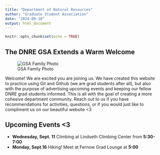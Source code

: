 ```yaml
---
title: "Department of Natural Resources"
author: "Graduate Student Association"
date: "2024-09-10"
output: html_document
---
```


```r
knitr::opts_chunk$set(echo = TRUE)
```

## The DNRE GSA Extends a Warm Welcome
![GSA Family Photo](GSA-FAmily-Photo.jpg)


Welcome! We are excited you are joining us. We have created this website to practice using Git and Github (we are grad students after all), but also with the purpose of advertising upcoming events and keeping our fellow DNRE grad students informed. This is all with the goal of creating a more cohesive department community. Reach out to us if you have recommendations for activities, questions, or if you would just like to compliment us on our beautiful website <3



## Upcoming Events <3
* **Wednesday, Sept. 11** Climbing at Lindseth Climbing Center from **5:30-7:00**
* **Monday, Sept.16** Hiking! Meet at Fernow Grad Lounge at **5:00**
